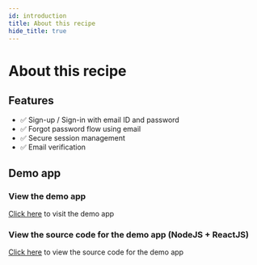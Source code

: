 ```yaml
---
id: introduction
title: About this recipe
hide_title: true
---
```


# About this recipe 
## Features
- ✅ Sign-up / Sign-in with email ID and password
- ✅ Forgot password flow using email
- ✅ Secure session management
- ✅ Email verification

## Demo app
### View the demo app
[Click here](https://emailpassword.demo.supertokens.com/) to visit the demo app

### View the source code for the demo app (NodeJS + ReactJS)
[Click here](https://github.com/supertokens/supertokens-auth-react/tree/master/examples/with-emailpassword) to view the source code for the demo app